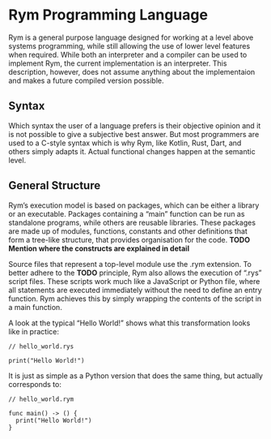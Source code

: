 # Rym Programming Language
<!-- # Rym Programmiersprache -->

Rym is a general purpose language designed for working at a level above systems programming,
while still allowing the use of lower level features when required.
While both an interpreter and a compiler can be used to implement Rym, the current implementation is an interpreter.
This description, however, does not assume anything about the implementaion and makes a future compiled version possible.

## Syntax {#sec-syntax}

Which syntax the user of a language prefers is their objective opinion and it is not possible to give a subjective best answer.
But most programmers are used to a C-style syntax which is why Rym,
like Kotlin, Rust, Dart, and others simply adapts it.
Actual functional changes happen at the semantic level.

<!-- __TODO Explain difference between syntax and semantics__ -->

<!-- As is advantageous if not everything is completely new when getting to know the language,
as it can then be learned more quickly if you already know how to program. -->

## General Structure {#sec-general-structure}

Rym's execution model is based on packages, which can be either a library or an executable.
Packages containing a "main" function can be run as standalone programs, while others are reusable libraries.
These packages are made up of modules, functions, constants and other definitions that form a tree-like structure,
that provides organisation for the code.
__TODO Mention where the constructs are explained in detail__

Source files that represent a top-level module use the .rym extension.
To better adhere to the __TODO__ principle, Rym also allows the execution of ".rys" script files.
These scripts work much like a JavaScript or Python file,
where all statements are executed immediately without the need to define an entry function.
Rym achieves this by simply wrapping the contents of the script in a main function.

A look at the typical "Hello World!" shows what this transformation looks like in practice:

```rym
// hello_world.rys

print("Hello World!")
```

It is just as simple as a Python version that does the same thing, but actually corresponds to:

```rym
// hello_world.rym

func main() -> () {
  print("Hello World!")
}
```
